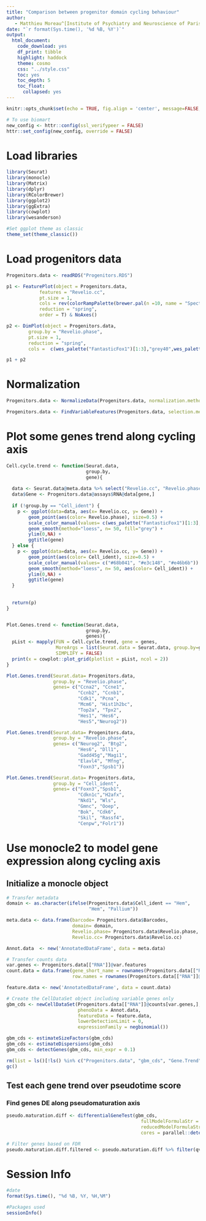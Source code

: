 ```yaml
---
title: "Comparison between progenitor domain cycling behaviour"
author:
   - Matthieu Moreau^[Institute of Psychiatry and Neuroscience of Paris, INSERM U1266, 75014, Paris, France, matthieu.moreau@inserm.fr] [![](https://orcid.org/sites/default/files/images/orcid_16x16.png)](https://orcid.org/0000-0002-2592-2373)
date: "`r format(Sys.time(), '%d %B, %Y')`"
output: 
  html_document: 
    code_download: yes
    df_print: tibble
    highlight: haddock
    theme: cosmo
    css: "../style.css"
    toc: yes
    toc_depth: 5
    toc_float:
      collapsed: yes
---
```


```r
knitr::opts_chunk$set(echo = TRUE, fig.align = 'center', message=FALSE, warning=FALSE, cache.lazy = FALSE)

# To use biomart 
new_config <- httr::config(ssl_verifypeer = FALSE)
httr::set_config(new_config, override = FALSE)
```

# Load libraries

```r
library(Seurat)
library(monocle)
library(Matrix)
library(dplyr)
library(RColorBrewer)
library(ggplot2)
library(ggExtra)
library(cowplot)
library(wesanderson)

#Set ggplot theme as classic
theme_set(theme_classic())
```

# Load progenitors data

```r
Progenitors.data <- readRDS("Progenitors.RDS")
```

```r
p1 <- FeaturePlot(object = Progenitors.data,
            features = "Revelio.cc",
            pt.size = 1,
            cols = rev(colorRampPalette(brewer.pal(n =10, name = "Spectral"))(100)),
            reduction = "spring",
            order = T) & NoAxes()

p2 <- DimPlot(object = Progenitors.data,
        group.by = "Revelio.phase",
        pt.size = 1,
        reduction = "spring",
        cols =  c(wes_palette("FantasticFox1")[1:3],"grey40",wes_palette("FantasticFox1")[5])) & NoAxes()

p1 + p2
```
# Normalization

```r
Progenitors.data <- NormalizeData(Progenitors.data, normalization.method = "LogNormalize", scale.factor = 10000, assay = "RNA")
```
```r
Progenitors.data <- FindVariableFeatures(Progenitors.data, selection.method = "vst", nfeatures = 2000, assay = "RNA")
```


# Plot some genes trend along cycling axis

```r
Cell.cycle.trend <- function(Seurat.data,
                             group.by,
                             gene){
  
  data <- Seurat.data@meta.data %>% select("Revelio.cc", "Revelio.phase", "Cell_ident")
  data$Gene <- Progenitors.data@assays$RNA@data[gene,]
  
  if (!group.by == "Cell_ident") {
    p <- ggplot(data=data, aes(x= Revelio.cc, y= Gene)) +
        geom_point(aes(color= Revelio.phase), size=0.5) +
        scale_color_manual(values= c(wes_palette("FantasticFox1")[1:3],"grey40",wes_palette("FantasticFox1")[5])) +
        geom_smooth(method="loess", n= 50, fill="grey") +
        ylim(0,NA) +
        ggtitle(gene)
  } else {
    p <- ggplot(data=data, aes(x= Revelio.cc, y= Gene)) +
        geom_point(aes(color= Cell_ident), size=0.5) +
        scale_color_manual(values= c("#68b041", "#e3c148", "#e46b6b")) +
        geom_smooth(method="loess", n= 50, aes(color= Cell_ident)) +
        ylim(0,NA) +
        ggtitle(gene)
  }
  
  
  return(p)
}


Plot.Genes.trend <- function(Seurat.data,
                             group.by,
                             genes){
  pList <- mapply(FUN = Cell.cycle.trend, gene = genes,
                  MoreArgs = list(Seurat.data = Seurat.data, group.by=group.by),
                  SIMPLIFY = FALSE)
  print(x = cowplot::plot_grid(plotlist = pList, ncol = 2))
} 
```

```r
Plot.Genes.trend(Seurat.data= Progenitors.data,
                 group.by = "Revelio.phase",
                 genes= c("Ccna2", "Ccne1",
                          "Ccnb2", "Ccnb1",
                          "Cdk1", "Pcna",
                          "Mcm6", "Hist1h2bc",
                          "Top2a", "Tpx2",
                          "Hes1", "Hes6",
                          "Hes5","Neurog2"))

```

```r
Plot.Genes.trend(Seurat.data= Progenitors.data,
                 group.by = "Revelio.phase",
                 genes= c("Neurog2", "Btg2",
                          "Hes6", "Dll1",
                          "Gadd45g","Magi1",
                          "Elavl4", "Mfng",
                          "Foxn3","Spsb1"))
```
```r
Plot.Genes.trend(Seurat.data= Progenitors.data,
                 group.by = "Cell_ident",
                 genes= c("Foxn3","Spsb1",
                          "Cdkn1c","H2afx",
                          "Nkd1", "Wls",
                          "Gmnc", "Ooep",
                          "Bok", "Cdk6",
                          "Skil", "Rassf4",
                          "Cenpw","Folr1"))
```

# Use monocle2 to model gene expression along cycling axis

## Initialize a monocle object

```r
# Transfer metadata
domain <- as.character(ifelse(Progenitors.data$Cell_ident == "Hem",
                              "Hem", "Pallium"))

meta.data <- data.frame(barcode= Progenitors.data$Barcodes,
                        domain= domain,
                        Revelio.phase= Progenitors.data$Revelio.phase,
                        Revelio.cc= Progenitors.data$Revelio.cc)

Annot.data  <- new('AnnotatedDataFrame', data = meta.data)

# Transfer counts data
var.genes <- Progenitors.data[["RNA"]]@var.features
count.data = data.frame(gene_short_name = rownames(Progenitors.data[["RNA"]]@data[var.genes,]),
                        row.names = rownames(Progenitors.data[["RNA"]]@data[var.genes,]))

feature.data <- new('AnnotatedDataFrame', data = count.data)

# Create the CellDataSet object including variable genes only
gbm_cds <- newCellDataSet(Progenitors.data[["RNA"]]@counts[var.genes,],
                          phenoData = Annot.data,
                          featureData = feature.data,
                          lowerDetectionLimit = 0,
                          expressionFamily = negbinomial())
```

```r
gbm_cds <- estimateSizeFactors(gbm_cds)
gbm_cds <- estimateDispersions(gbm_cds)
gbm_cds <- detectGenes(gbm_cds, min_expr = 0.1)
```

```r
rm(list = ls()[!ls() %in% c("Progenitors.data", "gbm_cds", "Gene.Trend", "Plot.Genes.trend")])
gc()
```

## Test each gene trend over pseudotime score

### Find genes DE along pseudomaturation axis

```r
pseudo.maturation.diff <- differentialGeneTest(gbm_cds, 
                                                 fullModelFormulaStr = "~sm.ns(Revelio.cc, df = 3)*domain", 
                                                 reducedModelFormulaStr = "~sm.ns(Revelio.cc, df = 3)", 
                                                 cores = parallel::detectCores() - 2)

```

```r
# Filter genes based on FDR
pseudo.maturation.diff.filtered <- pseudo.maturation.diff %>% filter(qval < 5e-3)
```

# Session Info

```r
#date
format(Sys.time(), "%d %B, %Y, %H,%M")

#Packages used
sessionInfo()
```
